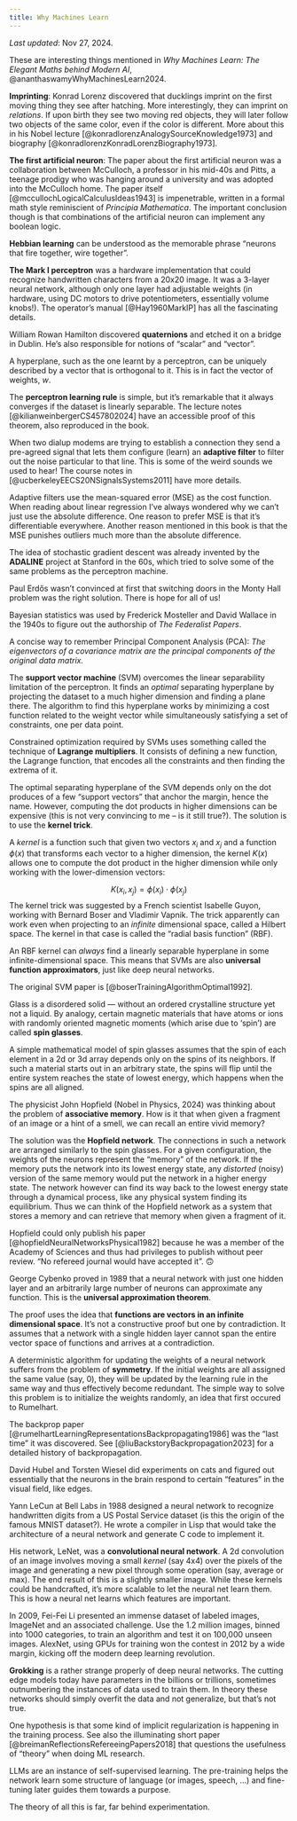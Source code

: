 ```yaml
---
title: Why Machines Learn
---
```

_Last updated_: Nov 27, 2024.

These are interesting things mentioned in _Why Machines Learn: The Elegant Maths behind Modern AI_, @ananthaswamyWhyMachinesLearn2024.

**Imprinting**: Konrad Lorenz discovered that ducklings imprint on the first moving thing they see after hatching. More interestingly, they can imprint on _relations_. If upon birth they see two moving red objects, they will later follow two objects of the same color, even if the color is different. More about this in his Nobel lecture [@konradlorenzAnalogySourceKnowledge1973] and biography [@konradlorenzKonradLorenzBiography1973].

**The first artificial neuron**: The paper about the first artificial neuron was a collaboration between McCulloch, a professor in his mid-40s and Pitts, a teenage prodigy who was hanging around a university and was adopted into the McCulloch home. The paper itself [@mccullochLogicalCalculusIdeas1943] is impenetrable, written in a formal math style reminiscient of _Principia Mathematica_. The important conclusion though is that combinations of the artificial neuron can implement any boolean logic.

**Hebbian learning** can be understood as the memorable phrase "neurons that fire together, wire together".

**The Mark I perceptron** was a hardware implementation that could recognize handwritten characters from a 20x20 image. It was a 3-layer neural network, although only one layer had adjustable weights (in hardware, using DC motors to drive potentiometers, essentially volume knobs!). The operator's manual [@Hay1960MarkIP] has all the fascinating details.

William Rowan Hamilton discovered **quaternions** and etched it on a bridge in Dublin. He's also responsible for notions of "scalar" and "vector".

A hyperplane, such as the one learnt by a perceptron, can be uniquely described by a vector that is orthogonal to it. This is in fact the vector of weights, $w$.

The **perceptron learning rule** is simple, but it's remarkable that it always converges if the dataset is linearly separable. The lecture notes [@kilianweinbergerCS457802024] have an accessible proof of this theorem, also reproduced in the book.

When two dialup modems are trying to establish a connection they send a pre-agreed signal that lets them configure (learn) an **adaptive filter** to filter out the noise particular to that line. This is some of the weird sounds we used to hear! The course notes in [@ucberkeleyEECS20NSignalsSystems2011] have more details.

Adaptive filters use the mean-squared error (MSE) as the cost function. When reading about linear regression I've always wondered why we can't just use the absolute difference. One reason to prefer MSE is that it's differentiable everywhere. Another reason mentioned in this book is that the MSE punishes outliers much more than the absolute difference.

The idea of stochastic gradient descent was already invented by the **ADALINE** project at Stanford in the 60s, which tried to solve some of the same problems as the perceptron machine.

Paul Erdős wasn't convinced at first that switching doors in the Monty Hall problem was the right solution. There is hope for all of us!

Bayesian statistics was used by Frederick Mosteller and David Wallace in the 1940s to figure out the authorship of _The Federalist Papers_.

A concise way to remember Principal Component Analysis (PCA): _The eigenvectors of a covariance matrix are the principal components of the original data matrix._

The **support vector machine** (SVM) overcomes the linear separability limitation of the perceptron. It finds an _optimal_ separating hyperplane by projecting the dataset to a much higher dimension and finding a plane there. The algorithm to find this hyperplane works by minimizing a cost function related to the weight vector while simultaneously satisfying a set of constraints, one per data point.

Constrained optimization required by SVMs uses something called the technique of **Lagrange multipliers**. It consists of defining a new function, the Lagrange function, that encodes all the constraints and then finding the extrema of it.

The optimal separating hyperplane of the SVM depends only on the dot produces of a few "support vectors" that anchor the margin, hence the name. However, computing the dot products in higher dimensions can be expensive (this is not very convincing to me – is it still true?). The solution is to use the **kernel trick**.

A _kernel_ is a function such that given two vectors $x_i$ and $x_j$ and a function $\phi(x)$ that transforms each vector to a higher dimension, the kernel $K(x)$ allows one to compute the dot product in the higher dimension while only working with the lower-dimension vectors:

$$
K(x_i, x_j) = \phi(x_i) \cdot \phi(x_j)
$$
The kernel trick was suggested by a French scientist Isabelle Guyon, working with Bernard Boser and Vladimir Vapnik. The trick apparently can work even when projecting to an _infinite_ dimensional space, called a Hilbert space. The kernel in that case is called the "radial basis function" (RBF).

An RBF kernel can _always_ find a linearly separable hyperplane in some infinite-dimensional space. This means that SVMs are also **universal function approximators**, just like deep neural networks.

The original SVM paper is [@boserTrainingAlgorithmOptimal1992].

Glass is a disordered solid — without an ordered crystalline structure yet not a liquid. By analogy, certain magnetic materials that have atoms or ions with randomly oriented magnetic moments (which arise due to 'spin') are called **spin glasses**.

A simple mathematical model of spin glasses assumes that the spin of each element in a 2d or 3d array depends only on the spins of its neighbors. If such a material starts out in an arbitrary state, the spins will flip until the entire system reaches the state of lowest energy, which happens when the spins are all aligned.

The physicist John Hopfield (Nobel in Physics, 2024) was thinking about the problem of **associative memory**. How is it that when given a fragment of an image or a hint of a smell, we can recall an entire vivid memory?

The solution was the **Hopfield network**. The connections in such a network are arranged similarly to the spin glasses. For a given configuration, the weights of the neurons represent the "memory" of the network. If the memory puts the network into its lowest energy state, any _distorted_ (noisy) version of the same memory would put the network in a higher energy state. The network however can find its way back to the lowest energy state through a dynamical process, like any physical system finding its equilibrium. Thus we can think of the Hopfield network as a system that stores a memory and can retrieve that memory when given a fragment of it.

Hopfield could only publish his paper [@hopfieldNeuralNetworksPhysical1982] because he was a member of the Academy of Sciences and thus had privileges to publish without peer review. "No refereed journal would have accepted it". 🙃

George Cybenko proved in 1989 that a neural network with just one hidden layer and an arbitrarily large number of neurons can approximate any function. This is the **universal approximation theorem**. 

The proof uses the idea that **functions are vectors in an infinite dimensional space**. It's not a constructive proof but one by contradiction. It assumes that a network with a single hidden layer cannot span the entire vector space of functions and arrives at a contradiction.

A deterministic algorithm for updating the weights of a neural network suffers from the problem of **symmetry**. If the initial weights are all assigned the same value (say, 0), they will be updated by the learning rule in the same way and thus effectively become redundant. The simple way to solve this problem is to initialize the weights randomly, an idea that first occured to Rumelhart.

The backprop paper [@rumelhartLearningRepresentationsBackpropagating1986] was the "last time" it was discovered. See  [@liuBackstoryBackpropagation2023] for a detailed history of backpropagation.

David Hubel and Torsten Wiesel did experiments on cats and figured out essentially that the neurons in the brain respond to certain "features" in the visual field, like edges.

Yann LeCun at Bell Labs in 1988 designed a neural network to recognize handwritten digits from a US Postal Service dataset (is this the origin of the famous MNIST dataset?). He wrote a compiler in Lisp that would take the architecture of a neural network and generate C code to implement it.

His network, LeNet, was a **convolutional neural network**. A 2d convolution of an image involves moving a small _kernel_ (say 4x4) over the pixels of the image and generating a new pixel through some operation (say, average or max). The end result of this is a slightly smaller image. While these kernels could be handcrafted, it's more scalable to let the neural net learn them. This is how a neural net learns which features are important.

In 2009, Fei-Fei Li presented an immense dataset of labeled images, ImageNet and an associated challenge. Use the 1.2 million images, binned into 1000 categories, to train an algorithm and test it on 100,000 unseen images. AlexNet, using GPUs for training won the contest in 2012 by a wide margin, kicking off the modern deep learning revolution.

**Grokking** is a rather strange properly of deep neural networks. The cutting edge models today have parameters in the billions or trillions, sometimes outnumbering the instances of data used to train them. In theory these networks should simply overfit the data and not generalize, but that's not true.

One hypothesis is that some kind of implicit regularization is happening in the training process. See also the illuminating short paper [@breimanReflectionsRefereeingPapers2018] that questions the usefulness of "theory" when doing ML research.

LLMs are an instance of self-supervised learning. The pre-training helps the network learn some structure of language (or images, speech, ...) and fine-tuning later guides them towards a purpose.

The theory of all this is far, far behind experimentation.